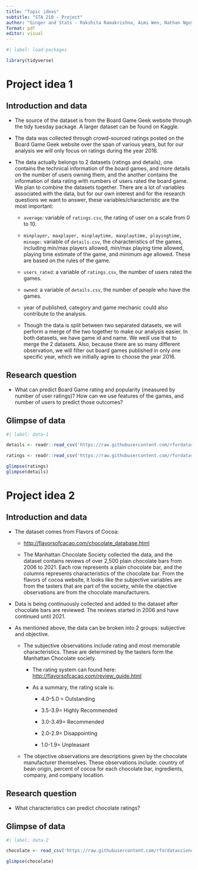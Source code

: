 ```yaml
---
title: "Topic ideas"
subtitle: "STA 210 - Project"
author: "Ginger and Stats - Rakshita Ramakrishna, Aimi Wen, Nathan Nguyen, Bryan Pan"
format: pdf
editor: visual
---
```


```r
#| label: load-packages

library(tidyverse)
```

# Project idea 1

## Introduction and data

-   The source of the dataset is from the Board Game Geek website through the tidy tuesday package. A larger dataset can be found on Kaggle.

-   The data was collected through crowd-sourced ratings posted on the Board Game Geek website over the span of various years, but for our analysis we will only focus on ratings during the year 2016. 

-   The data actually belongs to 2 datasets (ratings and details), one contains the technical information of the board games, and more details on the number of users owning them, and the another contains the information of data rating with numbers of users rated the board game. We plan to combine the datasets together. There are a lot of variables associated with the data, but for our own interest and for the research questions we want to answer, these variables/characteristic are the most important:

    -   `average`: variable of `ratings.csv`, the rating of user on a scale from 0 to 10.

    -   `minplayer, maxplayer, minplaytime, maxplaytime, playingtime, minage:` variable of `details.csv`, the characteristics of the games, including min/max players allowed, min/max playing time allowed, playing time estimate of the game, and minimum age allowed. These are based on the rules of the game.

    -   `users_rated`: a variable of `ratings.csv`, the number of users rated the games.

    -   `owned`: a variable of `details.csv`, the number of people who have the games.

    -   year of published, category and game mechanic could also contribute to the analysis.

    ```{=html}
    <!-- -->
    ```
    -   Though the data is split between two separated datasets, we will perform a merge of the two together to make our analysis easier. In both datasets, we have game id and name. We weill use that to merge the 2 datasets. Also, because there are so many different observation, we will filter out board games published in only one specific year, which we initially agree to choose the year 2016.

## Research question

-   What can predict Board Game rating and popularity (measured by number of user ratings)? How can we use features of the games, and number of users to predict those outcomes?

## Glimpse of data

```r
#| label: data-1

details <- readr::read_csv('https://raw.githubusercontent.com/rfordatascience/tidytuesday/master/data/2022/2022-01-25/details.csv')

ratings <- readr::read_csv('https://raw.githubusercontent.com/rfordatascience/tidytuesday/master/data/2022/2022-01-25/ratings.csv')

glimpse(ratings)
glimpse(details)
```

\pagebreak

# Project idea 2

## Introduction and data

-   The dataset comes from Flavors of Cocoa:

    -   <http://flavorsofcacao.com/chocolate_database.html>

    -   The Manhattan Chocolate Society collected the data, and the dataset contains reviews of over 2,500 plain chocolate bars from 2006 to 2021. Each row represents a plain chocolate bar, and the columns represents characteristics of the chocolate bar. From the flavors of cocoa website, it looks like the subjective variables are from the tasters that are part of the society, while the objective observations are from the chocolate manufacturers.

-   Data is being continuously collected and added to the dataset after chocolate bars are reviewed. The reviews started in 2006 and have continued until 2021.

-   As mentioned above, the data can be broken into 2 groups: subjective and objective.

    -   The subjective observations include rating and most memorable characteristics. These are determined by the tasters form the Manhattan Chocolate society.

        -   The rating system can found here: <http://flavorsofcacao.com/review_guide.html>

        -   As a summary, the rating scale is:

            -   4.0-5.0 = Outstanding

            -   3.5-3.9= Highly Recommended

            -   3.0-3.49= Recommended

            -   2.0-2.9= Disappointing

            -   1.0-1.9= Unpleasant

    -   The objective observations are descriptions given by the chocolate manufacturer themselves. These observations include: country of bean origin, percent of cocoa for each chocolate bar, ingredients, company, and company location.

## Research question

-   What characteristics can predict chocolate ratings?

## Glimpse of data

```r
#| label: data-2

chocolate <- read_csv('https://raw.githubusercontent.com/rfordatascience/tidytuesday/master/data/2022/2022-01-18/chocolate.csv')

glimpse(chocolate)
```

\pagebreak
